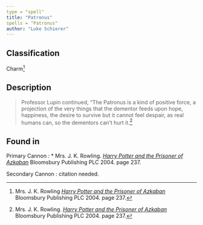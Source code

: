 ```yaml
---
type = "spell"
title: "Patronus"
spells = "Patronus"
author: "Luke Schierer"
---
```


## Classification

Charm[^221110-1]

[^221110-1]: Mrs. J. K. Rowling
    _[Harry Potter and the Prisoner of Azkaban](https://www.librarything.com/work/2742161/book/225886376)_
    Bloomsbury Publishing PLC 2004. page 237.

## Description

> Professor Lupin continued, “The Patronus is a kind of positive force, a
> projection of the very things that the dementor feeds upon hope, happiness,
> the desire to survive but it cannot feel despair, as real humans can, so the
> dementors can’t hurt it.[^221110-2]

[^221110-2]: Mrs. J. K. Rowling. 
    _[Harry Potter and the Prisoner of Azkaban](https://www.librarything.com/work/2742161/book/225886376)_
    Bloomsbury Publishing PLC 2004. page 237.

## Found in

Primary Cannon
:   * Mrs. J. K. Rowling.
      _[Harry Potter and the Prisoner of Azkaban](https://www.librarything.com/work/2742161/book/225886376)_
      Bloomsbury Publishing PLC 2004. page 237.

Secondary Cannon
:   citation needed.
